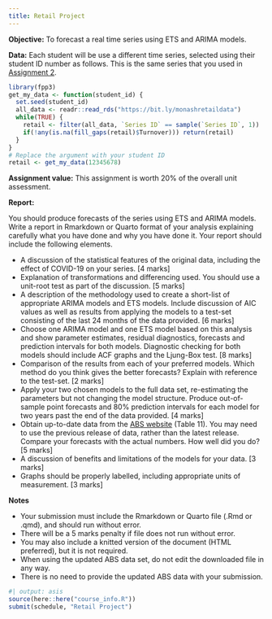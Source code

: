 ```yaml
---
title: Retail Project
---
```


**Objective:** To forecast a real time series using ETS and ARIMA models.

**Data:** Each student will be use a different time series, selected using their student ID number as follows. This is the same series that you used in [Assignment 2](A2.qmd).

```r
library(fpp3)
get_my_data <- function(student_id) {
  set.seed(student_id)
  all_data <- readr::read_rds("https://bit.ly/monashretaildata")
  while(TRUE) {
    retail <- filter(all_data, `Series ID` == sample(`Series ID`, 1)) 
    if(!any(is.na(fill_gaps(retail)$Turnover))) return(retail)
  }
}
# Replace the argument with your student ID
retail <- get_my_data(12345678)
```

**Assignment value:** This assignment is worth 20% of the overall unit assessment.

**Report:**

You should produce forecasts of the series using ETS and ARIMA models. Write a report in Rmarkdown or Quarto format of your analysis explaining carefully what you have done and why you have done it. Your report should include the following elements.

* A discussion of the statistical features of the original data, including the effect of COVID-19 on your series. [4 marks]
* Explanation of transformations and differencing used. You should use a unit-root test as part of the discussion. [5 marks]
* A description of the methodology used to create a short-list of appropriate ARIMA models and ETS models. Include discussion of AIC values as well as results from applying the models to a test-set consisting of the last 24 months of the data provided. [6 marks]
* Choose one ARIMA model and one ETS model based on this analysis and show parameter estimates, residual diagnostics, forecasts and prediction intervals for both models. Diagnostic checking for both models should include ACF graphs and the Ljung-Box test. [8 marks]
* Comparison of the results from each of your preferred models. Which method do you think gives the better forecasts? Explain with reference to the test-set. [2 marks]
* Apply your two chosen models to the full data set, re-estimating the parameters but not changing the model structure. Produce out-of-sample point forecasts and 80% prediction intervals for each model for two years past the end of the data provided. [4 marks]
* Obtain up-to-date data from the [ABS website](https://www.abs.gov.au/statistics/industry/retail-and-wholesale-trade/retail-trade-australia) (Table 11). You may need to use the previous release of data, rather than the latest release. Compare your forecasts with the actual numbers. How well did you do? [5 marks]
* A discussion of benefits and limitations of the models for your data. [3 marks]
* Graphs should be properly labelled, including appropriate units of measurement. [3 marks]

**Notes**

* Your submission must include the Rmarkdown or Quarto file (.Rmd or .qmd), and should run without error.
* There will be a 5 marks penalty if file does not run without error.
* You may also include a knitted version of the document (HTML preferred), but it is not required.
* When using the updated ABS data set, do not edit the downloaded file in any way.
* There is no need to provide the updated ABS data with your submission.

```r
#| output: asis
source(here::here("course_info.R"))
submit(schedule, "Retail Project")
```
